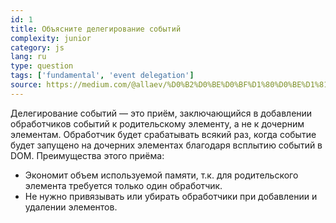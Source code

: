 ```yaml
---
id: 1
title: Объясните делегирование событий
complexity: junior
category: js
lang: ru
type: question
tags: ['fundamental', 'event delegation']
source: https://medium.com/@allaev/%D0%B2%D0%BE%D0%BF%D1%80%D0%BE%D1%81%D1%8B-%D0%B8-%D0%BE%D1%82%D0%B2%D0%B5%D1%82%D1%8B-%D0%BA-%D1%81%D0%BE%D0%B1%D0%B5%D1%81%D0%B5%D0%B4%D0%BE%D0%B2%D0%B0%D0%BD%D0%B8%D1%8E-%D1%84%D1%80%D0%BE%D0%BD%D1%82%D0%B5%D0%BD%D0%B4-%D1%80%D0%B0%D0%B7%D1%80%D0%B0%D0%B1%D0%BE%D1%82%D1%87%D0%B8%D0%BA%D0%B0-%D0%BD%D0%B0-javascript-9058a75710a
---
```

Делегирование событий — это приём, заключающийся в добавлении обработчиков событий к родительскому элементу, а не к дочерним 
элементам. Обработчик будет срабатывать всякий раз, когда событие будет запущено на дочерних элементах благодаря всплытию событий в DOM. Преимущества этого приёма:
* Экономит объем используемой памяти, т.к. для родительского элемента требуется только один обработчик.
* Не нужно привязывать или убирать обработчики при добавлении и удалении элементов.

